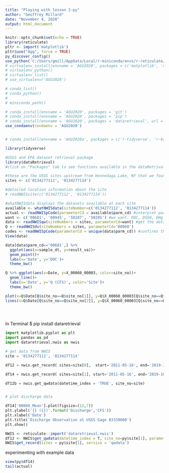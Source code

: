 ```yaml
---
title: "Playing with lesson 2-py"
author: "Geoffrey Millard"
date: "November 4, 2020"
output: html_document
---
```



```r
knitr::opts_chunk$set(echo = TRUE)
library(reticulate)
pltr <- import('matplotlib')
pltr$use("Agg", force = TRUE)
py_discover_config()
use_python('C:/Users/gmill/AppData/Local/r-miniconda/envs/r-reticulate/python.exe')
# virtualenv_install(envname = 'AGU2020', packages = c('matplotlib', 'dataretrieval', 'SciPy'))
# virtualenv_python()
# virtualenv_list()
# use_virtualenv('AGU2020')

# conda_list()
# conda_python()
# 
# miniconda_path()

# conda_install(envname = 'AGU2020', packages = 'git')
# conda_install(envname = 'AGU2020', packages = 'pip')
# conda_install(envname = 'AGU2020', packages = 'dataretrieval', url = 'git+git://github.com/USGS-python/dataretrieval.git')
use_condaenv(condaenv = 'AGU2020')


# conda_install(envname = 'AGU2020a', packages = c('r-tidyverse', 'r-kableExtra', 'SciPy', 'NumPy', 'matplotlib', 'dataretrieval', 'r-dataRetrieval'), channel = 'local', 'C:/Users/gmill/Documents/R/win-library/3.6')

```

```r
library(tidyverse)

#USGS and EPA dataset retrieval package
library(dataRetrieval) 
#click on "Packages" tab to see functions available in the dataRetrival package

#these are the USGS sites upstream from Honnedaga Lake, NY that we found in the browser
sites <- c('0134277112', '0134277114')

#detailed location information about the site
# readNWISsite(c('0134277112', '0134277114'))

#whatNWISdata displays the datasets available at each site
available <- whatNWISdata(siteNumber=c('0134277112', '0134277114'))
actual <- readNWISpCode(parameterCd = available$parm_cd) #interpret parameter codes
want <- c('00681', '00945', '50287', '50285') #we want: DOC, DSO4, DHg and DMeHg, 0060 is discharge
data <- readNWISqw(siteNumbers = sites, parameterCd=want) #get the data
Q <- readNWISdv(siteNumbers = sites, parameterCd='00060')
codes <- readNWISpCode(parameterCd = unique(data$parm_cd)) #confirms that we got what we wanted, shows UNITS!
View(data)

data[data$parm_cd=='00681',] %>% 
  ggplot(aes(x=sample_dt, y=result_va))+
  geom_point()+
  labs(x='Date', y='DOC')+
  theme_bw()

Q %>% ggplot(aes(x=Date, y=X_00060_00003, color=site_no))+
  geom_line()+
  labs(x='Date', y='Q (CFS)', color='Site')+
  theme_bw()

plot(x=Q$Date[Q$site_no==Q$site_no[1]], y=Q$X_00060_00003[Q$site_no==Q$site_no[1]], xlab = 'Date', ylab='Q (CFS)', type = 'l', col='red')
lines(x=Q$Date[Q$site_no==Q$site_no[2]], y=Q$X_00060_00003[Q$site_no==Q$site_no[2]], xlab = 'Date', ylab='Q (CFS)', type = 'l', col=1)


  
```

In Terminal
$ pip install dataretrieval


```python

import matplotlib.pyplot as plt
import pandas as pd
import dataretrieval.nwis as nwis

# get data from NWIS
site = '0134277112', '0134277114'

df12 = nwis.get_record( sites=site[0],  start='2011-05-16', end='2019-10-08', service='qwdata')

df14 = nwis.get_record( sites=site[1], start='2011-05-16', end='2019-10-08', service='dv')

df12b = nwis.get_qwdata(datetime_index = 'TRUE', site_no=site)


# plot discharge data

df14['00060_Mean'].plot(figsize=(12,7))
plt.ylabel('{} ({})'.format('Discharge','CFS'))
plt.xlabel('Date')
plt.title('Discharge Observation at USGS Gage 03339000')
plt.show()
```

```r
NWIS <- reticulate::import('dataretrieval.nwis')
df12 <- NWIS$get_qwdata(datetime_index = T, site_no=py$site[1], parameterCd=want)
NWIS$get_record(sites = py$site[1], service = 'qwdata')
```


experimenting with example data


```r
view(py$df14)
tail(actual)
```

